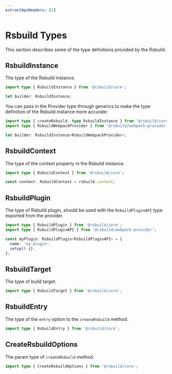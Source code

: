 ```yaml
---
extractApiHeaders: [2]
---
```


# Rsbuild Types

This section describes some of the type definitions provided by the Rsbuild.

## RsbuildInstance

The type of the Rsbuild instance.

```ts
import type { RsbuildInstance } from '@rsbuild/core';

let builder: RsbuildInstance;
```

You can pass in the Provider type through generics to make the type definition of the Rsbuild instance more accurate:

```ts
import type { createRsbuild, type RsbuildInstance } from '@rsbuild/core';
import type { RsbuildWebpackProvider } from '@rsbuild/webpack-provider';

let builder: RsbuildInstance<RsbuildWebpackProvider>;
```

## RsbuildContext

The type of the context property in the Rsbuild instance.

```ts
import type { RsbuildContext } from '@rsbuild/core';

const context: RsbuildContext = rsbuild.context;
```

## RsbuildPlugin

The type of Rsbuild plugin, should be used with the `RsbuildPluginAPI` type exported from the provider.

```ts
import type { RsbuildPlugin } from '@rsbuild/core';
import type { RsbuildPluginAPI } from '@rsbuild/webpack-provider';

const myPlugin: RsbuildPlugin<RsbuildPluginAPI> = {
  name: 'my-plugin',
  setup() {},
};
```

## RsbuildTarget

The type of build target.

```ts
import type { RsbuildTarget } from '@rsbuild/core';
```

## RsbuildEntry

The type of the `entry` option to the `createRsbuild` method.

```ts
import type { RsbuildEntry } from '@rsbuild/core';
```

## CreateRsbuildOptions

The param type of `createRsbuild` method.

```ts
import type { CreateRsbuildOptions } from '@rsbuild/core';
```
